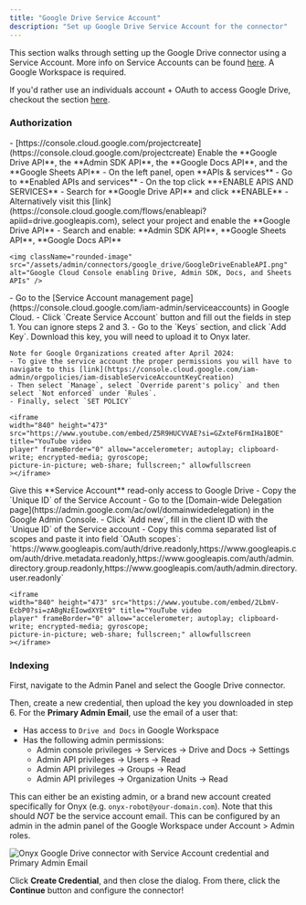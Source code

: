 ```yaml
---
title: "Google Drive Service Account"
description: "Set up Google Drive Service Account for the connector"
---
```


This section walks through setting up the Google Drive connector using a Service Account.
More info on Service Accounts can be found [here](https://cloud.google.com/iam/docs/service-account-overview).
A Google Workspace is required.

If you'd rather use an individuals account + OAuth to access Google Drive, checkout the section [here](./oauth).

### Authorization

<Steps>
  <Step title="Create Google Cloud Project">
    - [https://console.cloud.google.com/projectcreate](https://console.cloud.google.com/projectcreate)
  </Step>

  <Step title="Enable required APIs">
    Enable the **Google Drive API**, the **Admin SDK API**, the **Google Docs API**, and the **Google Sheets API**
    - On the left panel, open **APIs & services**
    - Go to **Enabled APIs and services**
    - On the top click **+ENABLE APIS AND SERVICES**
    - Search for **Google Drive API** and click **ENABLE**
    - Alternatively visit this [link](https://console.cloud.google.com/flows/enableapi?apiid=drive.googleapis.com), select your project and enable the **Google Drive API**
    - Search and enable: **Admin SDK API**, **Google Sheets API**, **Google Docs API**

    <img className="rounded-image" src="/assets/admin/connectors/google_drive/GoogleDriveEnableAPI.png" alt="Google Cloud Console enabling Drive, Admin SDK, Docs, and Sheets APIs" />
  </Step>

  <Step title="Create Service Account">
    - Go to the [Service Account management page](https://console.cloud.google.com/iam-admin/serviceaccounts) in Google Cloud.
    - Click `Create Service Account` button and fill out the fields in step 1. You can ignore steps 2 and 3.
    - Go to the `Keys` section, and click `Add Key`. Download this key, you will need to upload it to Onyx later.

    Note for Google Organizations created after April 2024:
    - To give the service account the proper permissions you will have to navigate to this [link](https://console.cloud.google.com/iam-admin/orgpolicies/iam-disableServiceAccountKeyCreation)
    - Then select `Manage`, select `Override parent's policy` and then select `Not enforced` under `Rules`.
    - Finally, select `SET POLICY`

    <iframe
    width="840" height="473" src="https://www.youtube.com/embed/Z5R9HUCVVAE?si=GZxteF6rmIHa1BOE" title="YouTube video
    player" frameBorder="0" allow="accelerometer; autoplay; clipboard-write; encrypted-media; gyroscope;
    picture-in-picture; web-share; fullscreen;" allowfullscreen
    ></iframe>
  </Step>

  <Step title="Grant domain-wide delegation">
    Give this **Service Account** read-only access to Google Drive
    - Copy the `Unique ID` of the Service Account
    - Go to the [Domain-wide Delegation page](https://admin.google.com/ac/owl/domainwidedelegation) in the Google Admin Console.
    - Click `Add new`, fill in the client ID with the `Unique ID` of the Service account
    - Copy this comma separated list of scopes and paste it into field `OAuth scopes`:
    `https://www.googleapis.com/auth/drive.readonly,https://www.googleapis.com/auth/drive.metadata.readonly,https://www.googleapis.com/auth/admin.directory.group.readonly,https://www.googleapis.com/auth/admin.directory.user.readonly`

    <iframe
    width="840" height="473" src="https://www.youtube.com/embed/2LbmV-EcbP0?si=zABgNzEIowdXYEt9" title="YouTube video
    player" frameBorder="0" allow="accelerometer; autoplay; clipboard-write; encrypted-media; gyroscope;
    picture-in-picture; web-share; fullscreen;" allowfullscreen
    ></iframe>
  </Step>
</Steps>

### Indexing

First, navigate to the Admin Panel and select the Google Drive connector.

Then, create a new credential, then upload the key you downloaded in step 6. For the **Primary Admin Email**,
use the email of a user that:
- Has access to `Drive and Docs` in Google Workspace
- Has the following admin permissions:
    - Admin console privileges -> Services -> Drive and Docs -> Settings
    - Admin API privileges -> Users -> Read
    - Admin API privileges -> Groups -> Read
    - Admin API privileges -> Organization Units -> Read

This can either be an existing admin, or a brand new account created specifically for Onyx (e.g.
`onyx-robot@your-domain.com`). Note that this should *NOT* be the service account email.
This can be configured by an admin in the admin panel of the Google Workspace under Account > Admin roles.

<img className="rounded-image" src="/assets/admin/connectors/google_drive/ServiceAccountCredential.png" alt="Onyx Google Drive connector with Service Account credential and Primary Admin Email" />

Click **Create Credential**, and then close the dialog. From there,
click the **Continue** button and configure the connector!
